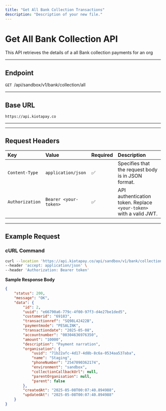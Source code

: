 ```yaml
---
title: "Get All Bank Collection Transactions"
description: "Description of your new file."
---
```


# Get All Bank Collection API

This API retrieves the details of a all Bank collection payments for an org

---

## **Endpoint**

`GET `/api/sandbox/v1/bank/collection/all

---

## **Base URL**

`https://api.kiotapay.co`

---

---

## **Request Headers**

| Key             | Value                 | Required | Description                                                        |
| :-------------- | :-------------------- | :------- | :----------------------------------------------------------------- |
| `Content-Type`  | `application/json`    | ✅        | Specifies that the request body is in JSON format.                 |
| `Authorization` | `Bearer <your-token>` | ✅        | API authentication token. Replace `<your-token>` with a valid JWT. |

---

## **Example Request**

### **cURL Command**

```bash
curl --location 'https://api.kiotapay.co/api/sandbox/v1/bank/collection/all' \
--header 'accept: application/json' \
--header 'Authorization: Bearer token'
```

**Sample Response Body**

```json
{
    "status": 200,
    "message": "OK",
    "data": {
        "id": 2,
        "uuid": "e66790a6-779c-4f00-97f3-d4e27be1ded5",
        "customerid": "69183",
        "transactionref": "SQ98L42422B",
        "paymentmode": "PESALINK",
        "transactiondate": "2025-05-08",
        "accountnumber": "00304636976350",
        "amount": "10000",
        "description": "Payment narration",
        "organisation": {
            "uuid": "71b22afc-4d17-4d8b-8c6a-0534aa537aba",
            "name": "Staging",
            "phoneNumber": "2547090362174",
            "environment": "sandbox",
            "collectionCallbackUrl": null,
            "parentOrganisation": null,
            "parent": false
        },
        "createdAt": "2025-05-08T00:07:40.894988",
        "updatedAt": "2025-05-08T00:07:40.894988"
    }
}
```